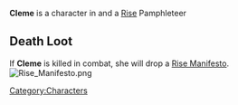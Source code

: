 {{Character
| race = Kra'deshi
| location = Havaria - Murder Bay
| faction = rise
| title = Pamphleteer
}}

{{quote|There's a spark of justice in Cleme's eye that makes you wonder what another life might have turned her into.|Cleme's Compendium Description}}

'''Cleme''' is a character in {{Gamename}} and a [[Rise]] Pamphleteer

== Death Loot ==
If '''Cleme''' is killed in combat, she will drop a [[Rise Manifesto]].
[[File:Rise Manifesto.png|none|thumb]]
<br />
[[Category:Characters]]